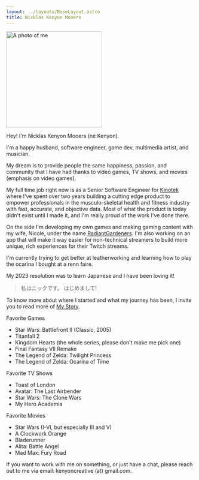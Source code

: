 ```yaml
---
layout: ../layouts/BaseLayout.astro
title: Nicklas Kenyon Mooers
---
```



<Image src={profileImage} alt="A photo of me" height="256px" width="256" className="profileImage"/>

Hey! I'm Nicklas Kenyon Mooers (né Kenyon). 

I'm a happy husband, software engineer, game dev, multimedia artist, and musician.

My dream is to provide people the same happiness, passion, and community that I have had thanks to video games, TV shows, and movies (emphasis on video games).

My full time job right now is as a Senior Software Engineer for [Kinotek](https://www.kinotek.com) where I've spent over two years building a cutting edge product to empower professionals in the musculo-skeletal health and fitness industry with fast, accurate, and objective data. Most of what the product is today didn't exist until I made it, and I'm really proud of the work I've done there.

On the side I'm developing my own games and making gaming content with my wife, Nicole, under the name [RadiantGardeners](https:///www.radiantgardeners.com). I'm also working on an app that will make it way easier for non-technical streamers to build more unique, rich experiences for their Twitch streams.

I'm currently trying to get better at leatherworking and learning how to play the ocarina I bought at a renn faire. 

My 2023 resolution was to learn Japanese and I have been loving it! 
> 私はニックです。 はじめまして!

To know more about where I started and what my journey has been, I invite you to read more of [My Story](/my-story/).

Favorite Games
- Star Wars: Battlefront II (Classic, 2005)
- Titanfall 2
- Kingdom Hearts (the whole series, please don't make me pick one)
- Final Fantasy VII Remake
- The Legend of Zelda: Twilight Princess
- The Legend of Zelda: Ocarina of Time

Favorite TV Shows
- Toast of London
- Avatar: The Last Airbender
- Star Wars: The Clone Wars
- My Hero Academia

Favorite Movies
- Star Wars (I-VI, but especially III and V)
- A Clockwork Orange
- Bladerunner
- Alita: Battle Angel
- Mad Max: Fury Road

If you want to work with me on something, or just have a chat, please reach out to me via email: kenyoncreative (at) gmail.com.